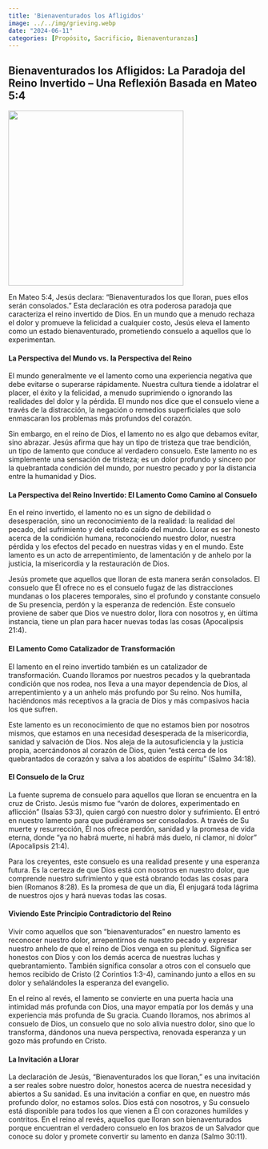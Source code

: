 ```yaml
---
title: 'Bienaventurados los Afligidos'
image: ../../img/grieving.webp
date: "2024-06-11"
categories: [Propósito, Sacrificio, Bienaventuranzas]
---
```


## Bienaventurados los Afligidos: La Paradoja del Reino Invertido – Una Reflexión Basada en Mateo 5:4

![](../../img/grieving.webp){fig-align="center" width="350"}

En Mateo 5:4, Jesús declara: “Bienaventurados los que lloran, pues ellos serán consolados.” Esta declaración es otra poderosa paradoja que caracteriza el reino invertido de Dios. En un mundo que a menudo rechaza el dolor y promueve la felicidad a cualquier costo, Jesús eleva el lamento como un estado bienaventurado, prometiendo consuelo a aquellos que lo experimentan.

#### La Perspectiva del Mundo vs. la Perspectiva del Reino

El mundo generalmente ve el lamento como una experiencia negativa que debe evitarse o superarse rápidamente. Nuestra cultura tiende a idolatrar el placer, el éxito y la felicidad, a menudo suprimiendo o ignorando las realidades del dolor y la pérdida. El mundo nos dice que el consuelo viene a través de la distracción, la negación o remedios superficiales que solo enmascaran los problemas más profundos del corazón.

Sin embargo, en el reino de Dios, el lamento no es algo que debamos evitar, sino abrazar. Jesús afirma que hay un tipo de tristeza que trae bendición, un tipo de lamento que conduce al verdadero consuelo. Este lamento no es simplemente una sensación de tristeza; es un dolor profundo y sincero por la quebrantada condición del mundo, por nuestro pecado y por la distancia entre la humanidad y Dios.

#### La Perspectiva del Reino Invertido: El Lamento Como Camino al Consuelo

En el reino invertido, el lamento no es un signo de debilidad o desesperación, sino un reconocimiento de la realidad: la realidad del pecado, del sufrimiento y del estado caído del mundo. Llorar es ser honesto acerca de la condición humana, reconociendo nuestro dolor, nuestra pérdida y los efectos del pecado en nuestras vidas y en el mundo. Este lamento es un acto de arrepentimiento, de lamentación y de anhelo por la justicia, la misericordia y la restauración de Dios.

Jesús promete que aquellos que lloran de esta manera serán consolados. El consuelo que Él ofrece no es el consuelo fugaz de las distracciones mundanas o los placeres temporales, sino el profundo y constante consuelo de Su presencia, perdón y la esperanza de redención. Este consuelo proviene de saber que Dios ve nuestro dolor, llora con nosotros y, en última instancia, tiene un plan para hacer nuevas todas las cosas (Apocalipsis 21:4).

#### El Lamento Como Catalizador de Transformación

El lamento en el reino invertido también es un catalizador de transformación. Cuando lloramos por nuestros pecados y la quebrantada condición que nos rodea, nos lleva a una mayor dependencia de Dios, al arrepentimiento y a un anhelo más profundo por Su reino. Nos humilla, haciéndonos más receptivos a la gracia de Dios y más compasivos hacia los que sufren.

Este lamento es un reconocimiento de que no estamos bien por nosotros mismos, que estamos en una necesidad desesperada de la misericordia, sanidad y salvación de Dios. Nos aleja de la autosuficiencia y la justicia propia, acercándonos al corazón de Dios, quien “está cerca de los quebrantados de corazón y salva a los abatidos de espíritu” (Salmo 34:18).

#### El Consuelo de la Cruz

La fuente suprema de consuelo para aquellos que lloran se encuentra en la cruz de Cristo. Jesús mismo fue “varón de dolores, experimentado en aflicción” (Isaías 53:3), quien cargó con nuestro dolor y sufrimiento. Él entró en nuestro lamento para que pudiéramos ser consolados. A través de Su muerte y resurrección, Él nos ofrece perdón, sanidad y la promesa de vida eterna, donde “ya no habrá muerte, ni habrá más duelo, ni clamor, ni dolor” (Apocalipsis 21:4).

Para los creyentes, este consuelo es una realidad presente y una esperanza futura. Es la certeza de que Dios está con nosotros en nuestro dolor, que comprende nuestro sufrimiento y que está obrando todas las cosas para bien (Romanos 8:28). Es la promesa de que un día, Él enjugará toda lágrima de nuestros ojos y hará nuevas todas las cosas.

#### Viviendo Este Principio Contradictorio del Reino

Vivir como aquellos que son “bienaventurados” en nuestro lamento es reconocer nuestro dolor, arrepentirnos de nuestro pecado y expresar nuestro anhelo de que el reino de Dios venga en su plenitud. Significa ser honestos con Dios y con los demás acerca de nuestras luchas y quebrantamiento. También significa consolar a otros con el consuelo que hemos recibido de Cristo (2 Corintios 1:3-4), caminando junto a ellos en su dolor y señalándoles la esperanza del evangelio.

En el reino al revés, el lamento se convierte en una puerta hacia una intimidad más profunda con Dios, una mayor empatía por los demás y una experiencia más profunda de Su gracia. Cuando lloramos, nos abrimos al consuelo de Dios, un consuelo que no solo alivia nuestro dolor, sino que lo transforma, dándonos una nueva perspectiva, renovada esperanza y un gozo más profundo en Cristo.

#### La Invitación a Llorar

La declaración de Jesús, “Bienaventurados los que lloran,” es una invitación a ser reales sobre nuestro dolor, honestos acerca de nuestra necesidad y abiertos a Su sanidad. Es una invitación a confiar en que, en nuestro más profundo dolor, no estamos solos. Dios está con nosotros, y Su consuelo está disponible para todos los que vienen a Él con corazones humildes y contritos. En el reino al revés, aquellos que lloran son bienaventurados porque encuentran el verdadero consuelo en los brazos de un Salvador que conoce su dolor y promete convertir su lamento en danza (Salmo 30:11).
